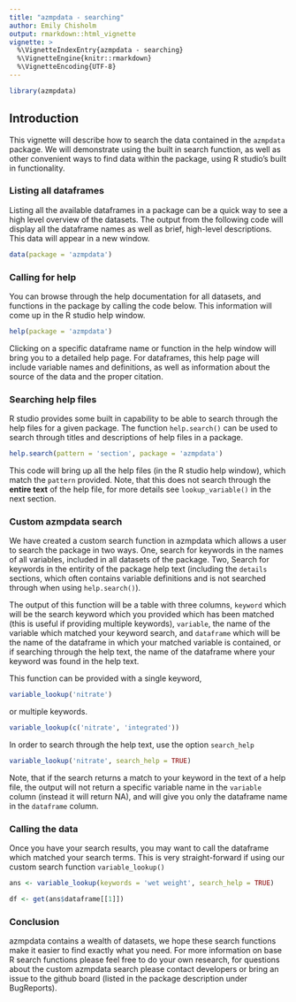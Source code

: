```yaml
---
title: "azmpdata - searching"
author: Emily Chisholm
output: rmarkdown::html_vignette
vignette: >
  %\VignetteIndexEntry{azmpdata - searching}
  %\VignetteEngine{knitr::rmarkdown}
  %\VignetteEncoding{UTF-8}
---
```

```r
library(azmpdata)
```
## Introduction

This vignette will describe how to search the data contained in the `azmpdata` package. We will demonstrate using the built in search function, as well as other convenient ways to find data within the package, using R studio's built in functionality.


### Listing all dataframes
Listing all the available dataframes in a package can be a quick way to see a high level overview of the datasets. The output from the following code will display all the dataframe names as well as brief, high-level descriptions. This data will appear in a new window.

```r

data(package = 'azmpdata')

```


### Calling for help

You can browse through the help documentation for all datasets, and functions in the package by calling the code below. This information will come up in the R studio help window. 

```r

help(package = 'azmpdata')

```

Clicking on a specific dataframe name or function in the help window will bring you to a detailed help page. For dataframes, this help page will include variable names and definitions, as well as information about the source of the data and the proper citation.


### Searching help files

R studio provides some built in capability to be able to search through the help files for a given package. The function `help.search()` can be used to search through titles and descriptions of help files in a package. 

```r

help.search(pattern = 'section', package = 'azmpdata')

```

This code will bring up all the help files (in the R studio help window), which match the `pattern` provided. Note, that this does not search through the __entire text__ of the help file, for more details see `lookup_variable()` in the next section.


### Custom azmpdata search

We have created a custom search function in azmpdata which allows a user to search the package in two ways. One, search for keywords in the names of all variables, included in all datasets of the package. Two, Search for keywords in the entirity of the package help text (including the `details` sections, which often contains variable definitions and is not searched through when using `help.search()`).

The output of this function will be a table with three columns, `keyword` which will be the search keyword which you provided which has been matched (this is useful if providing multiple keywords), `variable`, the name of the variable which matched your keyword search, and `dataframe` which will be the name of the dataframe in which your matched variable is contained, or if searching through the help text, the name of the dataframe where your keyword was found in the help text. 

This function can be provided with a single keyword,
```r
variable_lookup('nitrate')
```

or multiple keywords.

```r
variable_lookup(c('nitrate', 'integrated'))
```

In order to search through the help text, use the option `search_help`

```r
variable_lookup('nitrate', search_help = TRUE)
```

Note, that if the search returns a match to your keyword in the text of a help file, the output will not return a specific variable name in the `variable` column (instead it will return NA), and will give you only the dataframe name in the `dataframe` column. 


### Calling the data

Once you have your search results, you may want to call the dataframe which matched your search terms. This is very straight-forward if using our custom search function `variable_lookup()`

```r
ans <- variable_lookup(keywords = 'wet weight', search_help = TRUE)

df <- get(ans$dataframe[[1]])

```

### Conclusion

azmpdata contains a wealth of datasets, we hope these search functions make it easier to find exactly what you need. For more information on base R search functions please feel free to do your own research, for questions about the custom azmpdata search please contact developers or bring an issue to the github board (listed in the package description under BugReports). 



